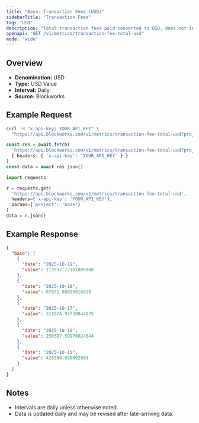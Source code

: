 ```yaml
---
title: "Base: Transaction Fees (USD)"
sidebarTitle: "Transaction Fees"
tag: "USD"
description: "Total transaction fees paid converted to USD, does not include out-of-protocol tips or additional sources of revenue"
openapi: "GET /v1/metrics/transaction-fee-total-usd"
mode: "wide"
---
```


## Overview

- **Denomination:** USD
- **Type:** USD Value
- **Interval:** Daily
- **Source:** Blockworks

## Example Request

<CodeGroup>

```bash cURL
curl -H "x-api-key: YOUR_API_KEY" \
  "https://api.blockworks.com/v1/metrics/transaction-fee-total-usd?project=base"
```

```typescript TypeScript
const res = await fetch(
  'https://api.blockworks.com/v1/metrics/transaction-fee-total-usd?project=base',
  { headers: { 'x-api-key': 'YOUR_API_KEY' } }
)
const data = await res.json()
```

```python Python
import requests

r = requests.get(
  'https://api.blockworks.com/v1/metrics/transaction-fee-total-usd',
  headers={'x-api-key': 'YOUR_API_KEY'},
  params={'project': 'base'}
)
data = r.json()
```

</CodeGroup>

## Example Response

```json
{
  "base": [
    {
      "date": "2025-10-19",
      "value": 113597.72181889988
    },
    {
      "date": "2025-10-18",
      "value": 87951.00899916638
    },
    {
      "date": "2025-10-17",
      "value": 311974.97738844075
    },
    {
      "date": "2025-10-16",
      "value": 250387.59970024644
    },
    {
      "date": "2025-10-15",
      "value": 428300.090692803
    }
  ]
}
```

## Notes
- Intervals are daily unless otherwise noted.
- Data is updated daily and may be revised after late-arriving data.